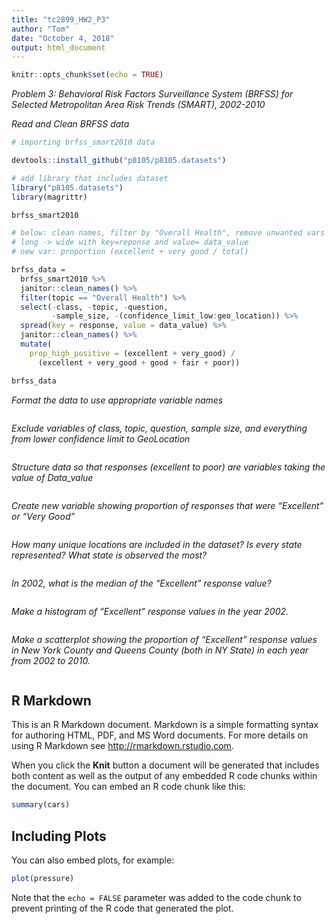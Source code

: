 ```yaml
---
title: "tc2899_HW2_P3"
author: "Tom"
date: "October 4, 2018"
output: html_document
---
```


```r
knitr::opts_chunk$set(echo = TRUE)
```


_Problem 3: Behavioral Risk Factors Surveillance System (BRFSS) for Selected Metropolitan Area Risk Trends (SMART), 2002-2010_

*Read and Clean BRFSS data*
```r

# importing brfss_smart2010 data

devtools::install_github("p8105/p8105.datasets") 

# add library that includes dataset 
library("p8105.datasets")
library(magrittr)

brfss_smart2010
```

```r
# below: clean names, filter by "Overall Health", remove unwanted vars
# long -> wide with key=reponse and value= data_value
# new var: proportion (excellent + very good / total)

brfss_data = 
  brfss_smart2010 %>% 
  janitor::clean_names() %>% 
  filter(topic == "Overall Health") %>% 
  select(-class, -topic, -question, 
         -sample_size, -(confidence_limit_low:geo_location)) %>% 
  spread(key = response, value = data_value) %>% 
  janitor::clean_names() %>% 
  mutate(
    prop_high_positive = (excellent + very_good) /
      (excellent + very_good + good + fair + poor))

brfss_data
```

*Format the data to use appropriate variable names*
```r
```

*Exclude variables of class, topic, question, sample size, and everything from lower confidence limit to GeoLocation*
```r
```

*Structure data so that responses (excellent to poor) are variables taking the value of Data_value*
```r
```

*Create new variable showing proportion of responses that were “Excellent” or “Very Good”*
```r
```

*How many unique locations are included in the dataset?*
*Is every state represented?* 
*What state is observed the most?*

```r
```

*In 2002, what is the median of the “Excellent” response value?*

```r
```

*Make a histogram of “Excellent” response values in the year 2002.*

```r
```

*Make a scatterplot showing the proportion of “Excellent” response values in New York County and Queens County (both in NY State) in each year from 2002 to 2010.*

```r
```

## R Markdown

This is an R Markdown document. Markdown is a simple formatting syntax for authoring HTML, PDF, and MS Word documents. For more details on using R Markdown see <http://rmarkdown.rstudio.com>.

When you click the **Knit** button a document will be generated that includes both content as well as the output of any embedded R code chunks within the document. You can embed an R code chunk like this:

```r
summary(cars)
```

## Including Plots

You can also embed plots, for example:

```r
plot(pressure)
```

Note that the `echo = FALSE` parameter was added to the code chunk to prevent printing of the R code that generated the plot.
